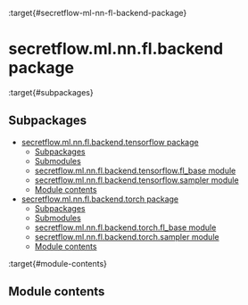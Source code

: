 :target{#secretflow-ml-nn-fl-backend-package}

# secretflow\.ml.nn.fl.backend package

:target{#subpackages}

## Subpackages

<TableOfContents>


  - [secretflow.ml.nn.fl.backend.tensorflow package](secretflow.ml.nn.fl.backend.ml.nn.fl.backend.tensorflow.mdx)
    - [Subpackages](secretflow.ml.nn.fl.backend.ml.nn.fl.backend.tensorflow.mdx#subpackages)
    - [Submodules](secretflow.ml.nn.fl.backend.ml.nn.fl.backend.tensorflow.mdx#submodules)
    - [secretflow.ml.nn.fl.backend.tensorflow.fl\_base module](secretflow.ml.nn.fl.backend.ml.nn.fl.backend.tensorflow.mdx#secretflow-ml-nn-fl-backend-tensorflow-fl-base-module)
    - [secretflow.ml.nn.fl.backend.tensorflow.sampler module](secretflow.ml.nn.fl.backend.ml.nn.fl.backend.tensorflow.mdx#secretflow-ml-nn-fl-backend-tensorflow-sampler-module)
    - [Module contents](secretflow.ml.nn.fl.backend.ml.nn.fl.backend.tensorflow.mdx#module-contents)
  - [secretflow.ml.nn.fl.backend.torch package](secretflow.ml.nn.fl.backend.ml.nn.fl.backend.torch.mdx)
    - [Subpackages](secretflow.ml.nn.fl.backend.ml.nn.fl.backend.torch.mdx#subpackages)
    - [Submodules](secretflow.ml.nn.fl.backend.ml.nn.fl.backend.torch.mdx#submodules)
    - [secretflow.ml.nn.fl.backend.torch.fl\_base module](secretflow.ml.nn.fl.backend.ml.nn.fl.backend.torch.mdx#secretflow-ml-nn-fl-backend-torch-fl-base-module)
    - [secretflow.ml.nn.fl.backend.torch.sampler module](secretflow.ml.nn.fl.backend.ml.nn.fl.backend.torch.mdx#secretflow-ml-nn-fl-backend-torch-sampler-module)
    - [Module contents](secretflow.ml.nn.fl.backend.ml.nn.fl.backend.torch.mdx#module-contents)
</TableOfContents>

:target{#module-contents}

## Module contents
